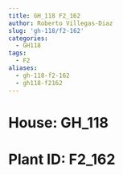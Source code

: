 ```yaml
---
title: GH_118 F2_162
author: Roberto Villegas-Diaz
slug: 'gh-118/f2-162'
categories:
  - GH118
tags:
  - F2
aliases:
  - gh-118-f2-162
  - gh118-f2162
---
```


# **House**: GH_118
# **Plant ID**: F2_162
